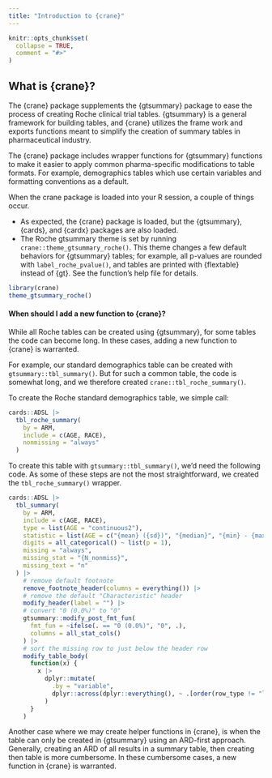 ```yaml
---
title: "Introduction to {crane}"
---
```


```r
knitr::opts_chunk$set(
  collapse = TRUE,
  comment = "#>"
)
```

## What is {crane}?

The {crane} package supplements the {gtsummary} package to ease the process of creating Roche clinical trial tables. 
{gtsummary} is a general framework for building tables, and {crane} utilizes the frame work and exports functions meant to simplify the creation of summary tables in pharmaceutical industry.

The {crane} package includes wrapper functions for {gtsummary} functions to make it easier to apply common pharma-specific modifications to table formats.
For example, demographics tables which use certain variables and formatting conventions as a default. 

When the crane package is loaded into your R session, a couple of things occur.

- As expected, the {crane} package is loaded, but the {gtsummary}, {cards}, and {cardx} packages are also loaded.
- The Roche gtsummary theme is set by running `crane::theme_gtsummary_roche()`. This theme changes a few default behaviors for {gtsummary} tables; for example, all p-values are rounded with `label_roche_pvalue()`, and tables are printed with {flextable} instead of {gt}. See the function's help file for details.

```r
library(crane)
theme_gtsummary_roche()
```

#### When should I add a new function to  {crane}?

While all Roche tables can be created using {gtsummary}, for some tables the code can become long.
In these cases, adding a new function to {crane} is warranted.

For example, our standard demographics table can be created with `gtsummary::tbl_summary()`.
But for such a common table, the code is somewhat long, and we therefore created `crane::tbl_roche_summary()`.

To create the Roche standard demographics table, we simple call:

```r
cards::ADSL |>
  tbl_roche_summary(
    by = ARM,
    include = c(AGE, RACE),
    nonmissing = "always"
  )
```

To create this table with `gtsummary::tbl_summary()`, we'd need the following code.
As some of these steps are not the most straightforward, we created the `tbl_roche_summary()` wrapper.

```r
cards::ADSL |> 
  tbl_summary(
    by = ARM, 
    include = c(AGE, RACE),
    type = list(AGE = "continuous2"),
    statistic = list(AGE = c("{mean} ({sd})", "{median}", "{min} - {max}")),
    digits = all_categorical() ~ list(p = 1),
    missing = "always",
    missing_stat = "{N_nonmiss}",
    missing_text = "n"
  ) |>
    # remove default footnote
    remove_footnote_header(columns = everything()) |>
    # remove the default "Characteristic" header
    modify_header(label = "") |>
    # convert "0 (0.0%)" to "0"
    gtsummary::modify_post_fmt_fun(
      fmt_fun = ~ifelse(. == "0 (0.0%)", "0", .),
      columns = all_stat_cols()
    ) |>
    # sort the missing row to just below the header row
    modify_table_body(
      function(x) {
        x |>
          dplyr::mutate(
            .by = "variable",
            dplyr::across(dplyr::everything(), ~ .[order(row_type != "label", row_type != "missing")])
          )
      }
    )
```

Another case where we may create helper functions in {crane}, is when the table can only be created in {gtsummary} using an ARD-first approach.
Generally, creating an ARD of all results in a summary table, then creating then table is more cumbersome.
In these cumbersome cases, a new function in {crane} is warranted.


